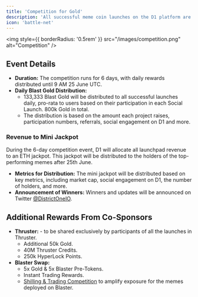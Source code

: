 ```yaml
---
title: 'Competition for Gold'
description: 'All successful meme coin launches on the D1 platform are eligible to join the Competition, a 6-day event where participants can share in 850k Blast Gold and receive extra rewards co-sponsored by Thruster and Blaster Swap.'
icon: 'battle-net'
---
```


<img
    style={{ borderRadius: '0.5rem' }}
    src="/images/competition.png"
    alt="Competition"
/>

## Event Details
- **Duration:** The competition runs for 6 days, with daily rewards distributed until 9 AM 25 June UTC.
- **Daily Blast Gold Distribution:**
    - 133,333 Blast Gold will be distributed to all successful launches daily, pro-rata to users based on their participation in each Social Launch. 800k Gold in total.
    - The distribution is based on the amount each project raises, participation numbers, referrals, social engagement on D1 and more.

### Revenue to Mini Jackpot
During the 6-day competition event, D1 will allocate all launchpad revenue to an ETH jackpot. This jackpot will be distributed to the holders of the top-performing memes after 25th June.
- **Metrics for Distribution:** The mini jackpot will be distributed based on key metrics, including market cap, social engagement on D1, the number of holders, and more.
- **Announcement of Winners:** Winners and updates will be announced on Twitter [@DistrictOneIO](https://twitter.com/DistrictOneIO).

## Additional Rewards From Co-Sponsors
- **Thruster:** - to be shared exclusively by participants of all the launches in Thruster.
    - Additional 50k Gold.
    - 40M Thruster Credits.
    - 250k HyperLock Points.
- **Blaster Swap:**
    - 5x Gold & 5x Blaster Pre-Tokens.
    - Instant Trading Rewards.
    - [Shilling & Trading Competition](https://blasterswap.com/events/madness) to amplify exposure for the memes deployed on Blaster.